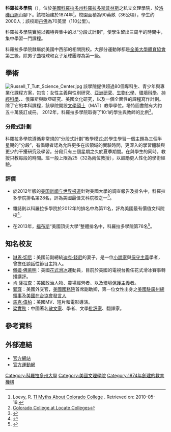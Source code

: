 {{noteTA
|G1=USState
|1=zh:切尼;zh-hans:切尼;zh-hk:切尼;zh-tw:錢尼;
}}
{{Coord|38.8466768|-104.824097|display=title}}
{{Infobox university
|name=科羅拉多學院
|other_name=Colorado College
|image=Montgomery Hall Colorado College.JPG
|motto= 科學與培訓
|established=1874年
|type=[[私立大學|私立]]
|president={{link-en|吉爾·蒂芬塔勒|Jill Tiefenthaler}}
|city=[[科羅拉多斯普林斯|科羅拉多斯普林斯]]
|state=[[科羅拉多州|科羅拉多州]]
|country={{USA}}
|undergrad=2,011人
|campus=[[市區|市區]]，90英畝（36公頃）
|free_label= 刊物
|free= ''{{link-en|The Catalyst|The Catalyst (newspaper)}}''<ref>{{cite web|url=http://catalystnewspaper.com/|title=The Catalyst|accessdate=13 November 2013}}</ref><br><small>(學生週報)</small><br />''[http://ciphermagazine.com Cipher]''<ref>{{cite web|url=http://ciphermagazine.com/|title=Cipher|accessdate=10 April 2014}}</ref><br /><small>(半年度另類新聞雜誌)</small><br />''Leviathan''<br /><small>(每年的文學刊物)</small>
|nickname=老虎
|colors=金色、黑色
|endowment= $5.93億[[美元|美元]]<ref>As of June 30, 2013. {{cite web |title=Endowment |url=http://www.coloradocollege.edu/offices/finance/endowment.dot |deadurl=yes |archiveurl=https://web.archive.org/web/20131227111844/http://www.coloradocollege.edu/offices/finance/endowment.dot |archivedate=2013-12-27 }}</ref>
|website= [http://www.coloradocollege.edu coloradocollege.edu]
|logo = 
}}

'''科羅拉多學院'''（{{lang-en|Colorado College}}），位於[[美國|美國]][[科羅拉多州|科羅拉多州]][[科羅拉多斯普林斯|科羅拉多斯普林斯]]之私立文理學院，於[[洛磯山脈|洛磯山脈]]山腳下。該校始建於1874年<ref name=11Myths>Loevy, R. [http://www.coloradocollege.edu/125/11myths.htm 11 Myths About Colorado College] {{webarchive|url=https://web.archive.org/web/20100219072236/http://www.coloradocollege.edu/125/11myths.htm |date=2010-02-19 }}. Retrieved on: 2010-05-19.</ref>。校園面積為90英畝（36公頃），學生约2000人；該校距[[丹佛|丹佛]]為70英里（110公里）。

科羅拉多學院實施以獨特與集中的以“分段式計劃”，使學生留出三周半的時間中，集中學習一門課程。

科羅拉多學院隸屬於美國中西部的相關院校。大部分運動隊都是[[全美大學體育協會|全美大學體育協會]]第三級，除男子曲棍球和女子足球團隊為第一級。

==學術==
[[File:Russell_T_Tutt_Science_Center.jpg|thumb]]
該學院提供超過80個專科生、青少年與專業化課程方案，包含：女性主義與性別研究、[[亞洲研究|亞洲研究]]、[[生物化學|生物化學]]、[[環境科學|環境科學]]、[[神經科學|神經科學]]、{{link-en|拉丁美洲研究|Latin American studies}}、俄羅斯與歐亞研究、美國文化研究，以及一個全面性的課程寫作計劃。除了它的本科課程，該學院開設[[文學碩士|文學碩士]]（MAT）教學學位。塔特圖書館有大約五十萬裝訂成冊。 2012年，科羅拉多學院取得了10:1的學生與教師的比例<ref>[http://www.locatecolleges.com/co/colorado-springs/colorado-college Colorado College at Locate Colleges]</ref>。

===分段式計劃===
科羅拉多學院遵循非常規的“分段式計劃”教學模式;於學生學習一個主題為三個半星期的“分段”，有倡導者認為允許更多在該領域的實驗時間，更深入的學習體驗與更少的干擾研究及學習。分段只有三個星期之久於夏季期間。在與學生的同時，教授只教每段的時間。班一般上限為25（32為兩位教授），以鼓勵更人性化的學術經驗。

===評價===
*於2012年版的[[美国新闻与世界报道|美国新闻与世界报道]]針對美國大學的調查報告及排名中，科羅拉多學院排名第28名，評為美國最佳文科院校之一<ref>{{cite web |title=National Liberal Arts College Rankings-2012 |url=http://colleges.usnews.rankingsandreviews.com/best-colleges/rankings/national-liberal-arts-colleges/data/spp%2B50 |publisher=''U.S. News & World Report'' |deadurl=yes |archiveurl=https://web.archive.org/web/20140804182200/http://colleges.usnews.rankingsandreviews.com/best-colleges/rankings/national-liberal-arts-colleges/data/spp+50 |archivedate=2014-08-04 }}</ref>。
*{{link-en|吉普林個人理財|Kiplinger's Personal Finance}}雜誌則以科羅拉多學院於2012年的排名中為第11名，評為美國最有價值文科院校<ref>{{cite web| url=http://www.kiplinger.com/tool/college/T014-S001-kiplinger-s-best-values-in-private-colleges/index.php?table=lib_arts&state_code%5B%5D=ALL&id%5B%5D=none |publisher=''Kiplinger's Personal Finance'' | title=Best Values in Private Colleges |accessdate=December 1, 2012}}</ref>。
*在2013年，[[福布斯|福布斯]]“美國頂尖大學”整體排名中，科羅拉多學院第76名<ref>{{cite web |url=http://www.forbes.com/top-colleges/list |title=America's Top Colleges |publisher=''Forbes'' |date=July 24, 2013}}</ref>。

==知名校友==
*[[琳恩·切尼|琳恩·切尼]]：美國前副總統[[迪克·錢尼|迪克·錢尼]]的妻子，是一位[[小說家|小說家]]與[[保守主義|保守主義]]學者，曾擔任談話性節目主持人。
*[[佩姬·佛萊明|佩姬·佛萊明]]：美國[[花式滑冰|花式滑冰]]運動員，目前於美國的電視台擔任花式滑冰賽事轉播講評。
*[[肯·薩拉查|肯·薩拉查]]：美國政治人物、農場經營者、以及[[環境保護主義|環境保護主義]]者。
*[[郭瑾_(美國外交官)|郭瑾]]：美國外交官，[[美國國務院|美國國務院]]{{Link-en|美國國務院教育文化局|Bureau of Educational and Cultural Affairs|教育文化局}}首席副助卿，第一位女性出身之[[美國駐廣州總領事列表|美國駐廣州總領事]]及[[美國在台協會|美國在台協會]][[發言人|發言人]]
*[[馬克·偉柏|馬克·偉柏]]：美國MV、短片和電影導演。
*[[梁實秋|梁實秋]]：中國著名[[散文家|散文家]]、學者、文學[[批評家|批評家]]、翻譯家。

==參考資料==
{{Reflist}}

==外部連結==
*[http://www.coloradocollege.edu/ 官方網站]{{en icon}}
*[http://www.cctigers.com/ 官方運動網]{{en icon}}

[[Category:科羅拉多州大學|Category:科羅拉多州大學]]
[[Category:美國文理學院|Category:美國文理學院]]
[[Category:1874年創建的教育機構|Category:1874年創建的教育機構]]